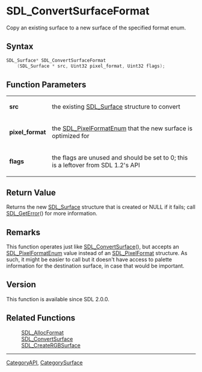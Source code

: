 = SDL_ConvertSurfaceFormat =

Copy an existing surface to a new surface of the specified format enum.

== Syntax ==

<syntaxhighlight lang='c'>
SDL_Surface* SDL_ConvertSurfaceFormat
    (SDL_Surface * src, Uint32 pixel_format, Uint32 flags);
</syntaxhighlight>

== Function Parameters ==

{|
|'''src'''
|the existing [[SDL_Surface]] structure to convert
|-
|'''pixel_format'''
|the [[SDL_PixelFormatEnum]] that the new surface is optimized for
|-
|'''flags'''
|the flags are unused and should be set to 0; this is a leftover from SDL 1.2's API
|}

== Return Value ==

Returns the new [[SDL_Surface]] structure that is created or NULL if it
fails; call [[SDL_GetError]]() for more information.

== Remarks ==

This function operates just like [[SDL_ConvertSurface]](), but accepts an
[[SDL_PixelFormatEnum]] value instead of an [[SDL_PixelFormat]] structure.
As such, it might be easier to call but it doesn't have access to palette
information for the destination surface, in case that would be important.

== Version ==

This function is available since SDL 2.0.0.

== Related Functions ==

:[[SDL_AllocFormat]]
:[[SDL_ConvertSurface]]
:[[SDL_CreateRGBSurface]]

----
[[CategoryAPI]], [[CategorySurface]]


